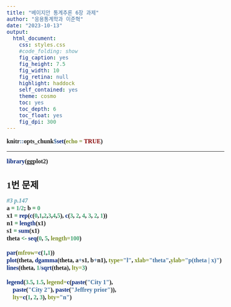 ```yaml
---
title: "베이지안 통계추론 6장 과제"
author: "응용통계학과 이준혁"
date: "2023-10-13"
output:
  html_document:
    css: styles.css
    #code_folding: show
    fig_caption: yes
    fig_height: 7.5
    fig_width: 10
    fig_retina: null
    highlight: haddock
    self_contained: yes
    theme: cosmo
    toc: yes
    toc_depth: 6
    toc_float: yes
    fig_dpi: 300
---
```


```r
knitr::opts_chunk$set(echo = TRUE)
```
<style type="text/css">
  body, td {
     font-size: 16px;
     font-family: 맑은 고딕
  }
  code.r{
    font-size: 16px;
    font-weight: bold;
    font-family: 맑은 고딕
  }
  pre {
    font-size: 14px
    font-family: 맑은 고딕
  }
  h1,h2,h3,h4,h5,h6{
    font-family: 맑은 고딕;
    font-weight: bold;
  }
  h1{
    font-size: 18pt;
  }
  h2{
    font-size: 16pt;
  }
  h3{
    font-size: 14pt;
  }
</style>

---
```r
library(ggplot2)
```

# 1번 문제

```r
#3 p.147
a = 1/2; b = 0
x1 = rep(c(0,1,2,3,4,5), c(3, 2, 4, 3, 2, 1))
n1 = length(x1)
s1 = sum(x1)
theta <- seq(0, 5, length=100)

par(mfrow=c(1,1))
plot(theta, dgamma(theta, a+s1, b+n1), type="l", xlab="theta",ylab="p(theta | x)")
lines(theta, 1/sqrt(theta), lty=3)

legend(3.5, 1.5, legend=c(paste("City 1"),
	paste("City 2"), paste("Jeffrey prior")),
	lty=c(1, 2, 3), bty="n")
```

